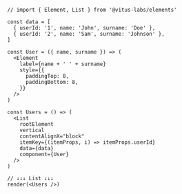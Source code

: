 ```tsx
// import { Element, List } from '@vitus-labs/elements'

const data = [
  { userId: '1', name: 'John', surname: 'Doe' },
  { userId: '2', name: 'Sam', surname: 'Johnson' },
]

const User = ({ name, surname }) => (
  <Element
    label={name + ' ' + surname}
    style={{
      paddingTop: 8,
      paddingBottom: 8,
    }}
  />
)

const Users = () => (
  <List
    rootElement
    vertical
    contentAlignX="block"
    itemKey={(itemProps, i) => itemProps.userId}
    data={data}
    component={User}
  />
)

// ↓↓↓ List ↓↓↓
render(<Users />)
```
